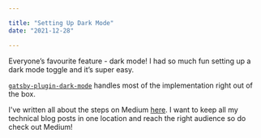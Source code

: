 ```yaml
---

title: "Setting Up Dark Mode"
date: "2021-12-28"

---
```



Everyone’s favourite feature - dark mode! I had so much fun setting up a dark mode toggle and it’s super easy. 

[`gatsby-plugin-dark-mode`](https://www.gatsbyjs.com/plugins/gatsby-plugin-dark-mode/) handles most of the implementation right out of the box. 
 
I've written all about the steps on Medium [here](https://medium.com/front-end-weekly/setting-up-dark-mode-on-my-personal-website-300eb28c2c5c). I want to keep all my technical blog posts in one location and reach the right audience so do check out Medium!



